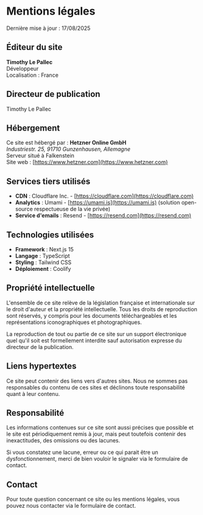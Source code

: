 # Mentions légales

Dernière mise à jour : 17/08/2025

## Éditeur du site

**Timothy Le Pallec**  
Développeur   
Localisation : France

## Directeur de publication

Timothy Le Pallec

## Hébergement

Ce site est hébergé par :
**Hetzner Online GmbH**  
_Industriestr. 25, 91710 Gunzenhausen, Allemagne_  
Serveur situé à Falkenstein  
Site web : [https://www.hetzner.com](https://www.hetzner.com)

## Services tiers utilisés

- **CDN** : Cloudflare Inc. - [https://cloudflare.com](https://cloudflare.com)
- **Analytics** : Umami - [https://umami.is](https://umami.is) (solution open-source respectueuse de la vie privée)
- **Service d'emails** : Resend - [https://resend.com](https://resend.com)

## Technologies utilisées

- **Framework** : Next.js 15
- **Langage** : TypeScript
- **Styling** : Tailwind CSS
- **Déploiement** : Coolify

## Propriété intellectuelle

L'ensemble de ce site relève de la législation française et internationale sur le droit d'auteur et la propriété intellectuelle. Tous les droits de reproduction sont réservés, y compris pour les documents téléchargeables et les représentations iconographiques et photographiques.

La reproduction de tout ou partie de ce site sur un support électronique quel qu'il soit est formellement interdite sauf autorisation expresse du directeur de la publication.

## Liens hypertextes

Ce site peut contenir des liens vers d'autres sites. Nous ne sommes pas responsables du contenu de ces sites et déclinons toute responsabilité quant à leur contenu.

## Responsabilité

Les informations contenues sur ce site sont aussi précises que possible et le site est périodiquement remis à jour, mais peut toutefois contenir des inexactitudes, des omissions ou des lacunes.

Si vous constatez une lacune, erreur ou ce qui parait être un dysfonctionnement, merci de bien vouloir le signaler via le formulaire de contact.

## Contact

Pour toute question concernant ce site ou les mentions légales, vous pouvez nous contacter via le formulaire de contact.